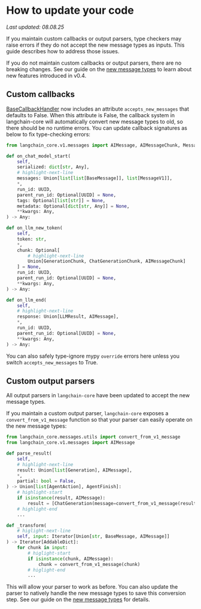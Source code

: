 # How to update your code

*Last updated: 08.08.25*

If you maintain custom callbacks or output parsers, type checkers may raise errors if
they do not accept the new message types as inputs. This guide describes how to
address those issues.

If you do not maintain custom callbacks or output parsers, there are no breaking
changes. See our guide on the [new message types](/docs/versions/v0_4/messages) to learn
about new features introduced in v0.4.

## Custom callbacks

[BaseCallbackHandler](https://python.langchain.com/api_reference/core/callbacks/langchain_core.callbacks.base.BaseCallbackHandler.html)
now includes an attribute `accepts_new_messages` that defaults to False. When this
attribute is False, the callback system in langchain-core will automatically convert
new message types to old, so there should be no runtime errors. You can update callback
signatures as below to fix type-checking errors:

```python
from langchain_core.v1.messages import AIMessage, AIMessageChunk, MessageV1

def on_chat_model_start(
    self,
    serialized: dict[str, Any],
    # highlight-next-line
    messages: Union[list[list[BaseMessage]], list[MessageV1]],
    *,
    run_id: UUID,
    parent_run_id: Optional[UUID] = None,
    tags: Optional[list[str]] = None,
    metadata: Optional[dict[str, Any]] = None,
    **kwargs: Any,
) -> Any:

def on_llm_new_token(
    self,
    token: str,
    *,
    chunk: Optional[
        # highlight-next-line
        Union[GenerationChunk, ChatGenerationChunk, AIMessageChunk]
    ] = None,
    run_id: UUID,
    parent_run_id: Optional[UUID] = None,
    **kwargs: Any,
) -> Any:

def on_llm_end(
    self,
    # highlight-next-line
    response: Union[LLMResult, AIMessage],
    *,
    run_id: UUID,
    parent_run_id: Optional[UUID] = None,
    **kwargs: Any,
) -> Any:
```
You can also safely type-ignore mypy `override` errors here unless you switch
`accepts_new_messages` to True.


## Custom output parsers

All output parsers in `langchain-core` have been updated to accept the new message
types.

If you maintain a custom output parser, `langchain-core` exposes a
`convert_from_v1_message` function so that your parser can easily operate on the new
message types:

```python
from langchain_core.messages.utils import convert_from_v1_message
from langchain_core.v1.messages import AIMessage

def parse_result(
    self,
    # highlight-next-line
    result: Union[list[Generation], AIMessage],
    *,
    partial: bool = False,
) -> Union[list[AgentAction], AgentFinish]:
    # highlight-start
    if isinstance(result, AIMessage):
        result = [ChatGeneration(message=convert_from_v1_message(result))]
    # highlight-end
    ...

def _transform(
    # higlight-next-line
    self, input: Iterator[Union[str, BaseMessage, AIMessage]]
) -> Iterator[AddableDict]:
    for chunk in input:
        # higlight-start
        if isinstance(chunk, AIMessage):
            chunk = convert_from_v1_message(chunk)
        # higlight-end
        ...
```
This will allow your parser to work as before. You can also update the parser to
natively handle the new message types to save this conversion step. See our guide on
the [new message types](/docs/versions/v0_4/messages) for details.
